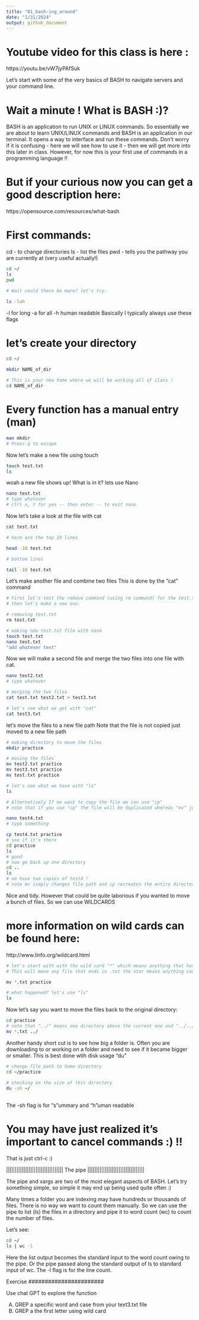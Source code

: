 ```yaml
---
title: "01_bash-ing_around"
date: "1/31/2024"
output: github_document
---
```


# Youtube video for this class is here :
https://youtu.be/vW7jyPAfSuk

Let's start with some of the very basics of BASH to navigate servers and your command line.

# Wait a minute ! What is BASH :)? 
BASH is an application to run UNIX or LINUX commands. So essentially we are about to learn
UNIX/LINUX commands and BASH is an application in our terminal. It opens a way to interface and
run these commands. Don't worry if it is confusing - here we will see how to use it - then
we will get more into this later in class. However, for now this is your first use of commands 
in a programming language !!

# But if your curious now you can get a good description here:
https://opensource.com/resources/what-bash


# First commands:
cd - to change directories
ls - list the files
pwd - tells you the pathway you are currently at (very useful actually!)

```BASH

cd ~/
ls
pwd

# Wait could there be more? let's try:

ls -lah
```
-l for long
-a for all
-h human readable
Basically I typically always use these flags


# let's create your directory

```BASH
cd ~/

mkdir NAME_of_dir

# This is your new home where we will be working all of class !
cd NAME_of_dir

```

# Every function has a manual entry (man)
```BASH

man mkdir
# Press q to escape

```

Now let's make a new file using touch

```Bash

touch test.txt
ls

```
woah a new file shows up! What is in it? lets use Nano

```Bash

nano test.txt
# type whatever
# ctrl x, Y for yes -- then enter -- to exit nano

```

Now let's take a look at the file with cat

```Bash
cat test.txt

# here are the top 10 lines

head -10 test.txt

# bottom lines

tail -10 test.txt
```


Let's make another file and combine two files
This is done by the "cat" command

```BASH

# First let's test the remove command (using rm command) for the test.txt file 
# then let's make a new one.

# removing test.txt
rm test.txt

# making new test.txt file with nano
touch test.txt
nano test.txt
"add whatever text"

```

Now we will make a second file and merge the two files into one file with cat.

```BASH

nano test2.txt
# type whatever

# merging the two files
cat test.txt test2.txt > test3.txt

# let's see what we get with "cat"
cat test3.txt

```

let's move the files to a new file path
Note that the file is not copied just moved to a new file path

```Bash

# making directory to move the files
mkdir practice

# moving the files
mv test2.txt practice
mv test3.txt practice
mv test.txt practice

# let's see what we have with "ls"
ls

# Alternatively If we want to copy the file we can use "cp"
# note that if you use "cp" the file will be duplicated whereas "mv" just changes the file path.

nano test4.txt
# type something 

cp test4.txt practice
# see if it's there 
cd practice
ls
# good 
# now go back up one directory
cd ..
ls
# we have two copies of test4 !
# note mv simply changes file path and cp recreates the entire directory.

```

Nice and tidy. However that could be quite laborious if you wanted to move a bunch of files. So we can use WILDCARDS

# more information on wild cards can be found here:
http://www.linfo.org/wildcard.html

```BASH

# let's start with with the wild card "*" which means anything that has that text in the name
# This will move any file that ends in .txt the star means anything counts.

mv *.txt practice

# what happened? let's use "ls"
ls

```

Now let's say you want to move the files back to the original directory:

```BASH

cd practice
# note that "../" means one directory above the current one and "../../" prefix means two dir above
mv *.txt ../
```

Another handy short cut is to see how big a folder is. 
Often you are downloading to or working on a folder and need to see if it became bigger or smaller. 
This is best done wtih disk usage "du"

```BASH
# change file path to home directory
cd ~/practice
  
# checking on the size of this directory 
du -sh ~/
  
```
The -sh flag is for "s"ummary and "h"uman readable

# You may have just realized it's important to cancel commands :) !!
That is just ctrl-c :)


|||||||||||||||||||||||||||||||||
The pipe
|||||||||||||||||||||||||||||||||


The pipe and xargs are two of the most elegant aspects of BASH. Let's try something
simple, so simple it may end up being used quite often :)

Many times a folder you are indexing may have hundreds or thousands of files.
There is no way we want to count them manually. So we can use the pipe to list (ls) 
the files in a directory and pipe it to word count (wc) to count the number of files.

Let's see:

```BASH

cd ~/
ls | wc -l

```
Here the list output becomes the standard input to the word count owing to the pipe.
Or the pipe passed along the standard output of ls to standard input of wc. The 
-l flag is for the line count. 

#######################
Exercise
#######################

Use chat GPT to explore the <grep> function

A) GREP a specific word and case from your text3.txt file
B) GREP a the first letter using wild card


